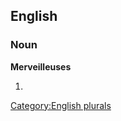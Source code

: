 ==English==

===Noun===
'''Merveilleuses'''

# {{plural of|[[Merveilleuse]]}}

[[Category:English plurals]]
